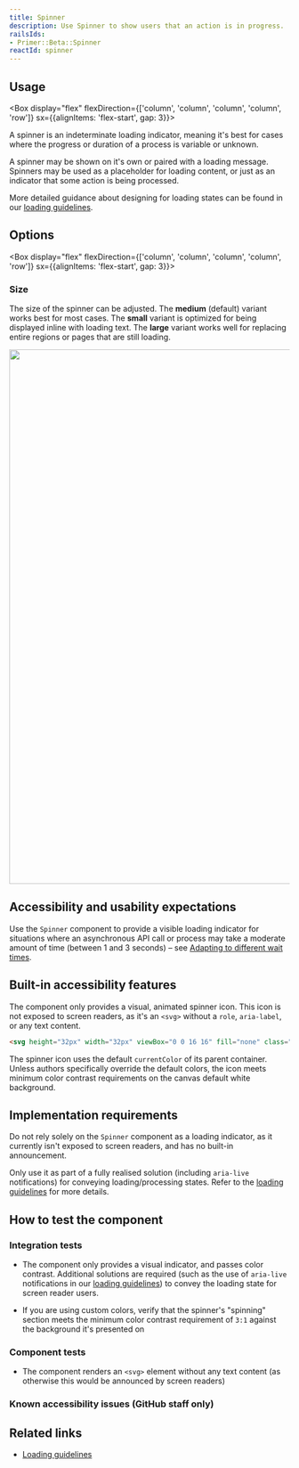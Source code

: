 ```yaml
---
title: Spinner
description: Use Spinner to show users that an action is in progress.
railsIds:
- Primer::Beta::Spinner
reactId: spinner
---
```



## Usage

<Box display="flex" flexDirection={['column', 'column', 'column', 'column', 'row']} sx={{alignItems: 'flex-start', gap: 3}}>

<div>

A spinner is an indeterminate loading indicator, meaning it's best for cases where the progress or duration of a process is variable or unknown.

A spinner may be shown on it's own or paired with a loading message. Spinners may be used as a placeholder for loading content, or just as an indicator that some action is being processed.

More detailed guidance about designing for loading states can be found in our [loading guidelines](/ui-patterns/loading).

</div>

<CustomVideoPlayer src="https://github.com/primer/design/assets/2313998/50234598-852a-46fc-be07-72bb6f35691b" width="456" autoplay loop />

</Box>

## Options

<Box display="flex" flexDirection={['column', 'column', 'column', 'column', 'row']} sx={{alignItems: 'flex-start', gap: 3}}>

<div>

### Size

The size of the spinner can be adjusted. The **medium** (default) variant works best for most cases. The **small** variant is optimized for being displayed inline with loading text. The **large** variant works well for replacing entire regions or pages that are still loading.

</div>

<img src="https://github.com/primer/design/assets/2313998/b31c4058-929f-471c-860e-6a8c2c6af21e" width="960" role="presentation" />

</Box>

## Accessibility and usability expectations

Use the `Spinner` component to provide a visible loading indicator for situations where an asynchronous API call or process may take a moderate amount of time (between 1 and 3 seconds) – see [Adapting to different wait times](https://primer.style/ui-patterns/loading#adapting-to-different-wait-times).

## Built-in accessibility features

The component only provides a visual, animated spinner icon. This icon is not exposed to screen readers, as it's an `<svg>` without a `role`, `aria-label`, or any text content.

```html
<svg height="32px" width="32px" viewBox="0 0 16 16" fill="none" class="Spinner__StyledSpinner…"> … </svg>
``` 
 
The spinner icon uses the default `currentColor` of its parent container. Unless authors specifically override the default colors, the icon meets minimum color contrast requirements on the canvas default white background.

## Implementation requirements
 
Do not rely solely on the `Spinner` component as a loading indicator, as it currently isn't exposed to screen readers, and has no built-in announcement.

Only use it as part of a fully realised solution (including `aria-live` notifications) for conveying loading/processing states. Refer to the [loading guidelines](https://primer.style/ui-patterns/loading) for more details.
 
## How to test the component

### Integration tests
 
- The component only provides a visual indicator, and passes color contrast. Additional solutions are required (such as the use of `aria-live` notifications in our [loading guidelines](https://primer.style/ui-patterns/loading)) to convey the loading state for screen reader users.

- If you are using custom colors, verify that the spinner's "spinning" section meets the minimum color contrast requirement of `3:1` against the background it's presented on

### Component tests

- The component renders an `<svg>` element without any text content (as otherwise this would be announced by screen readers)
### Known accessibility issues (GitHub staff only)

<AccessibilityLink label="Spinner"/>

## Related links

- [Loading guidelines](/ui-patterns/loading)

<!-- TODO: link to Skeleton loaders once they're merged -->
